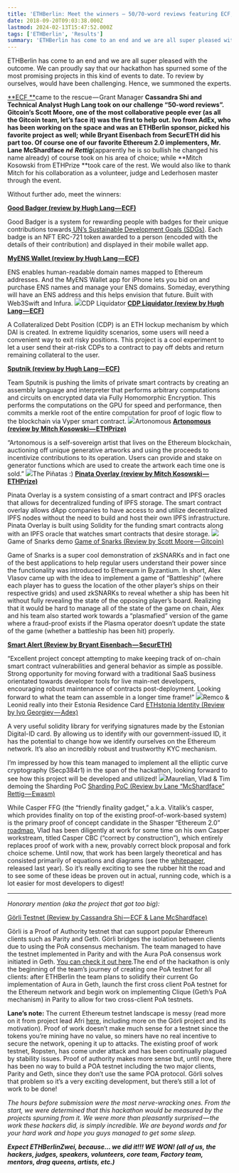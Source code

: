 ```yaml
---
title: 'ETHBerlin: Meet the winners — 50/70-word reviews featuring ECF, ETHPrize, Gitcoin and more'
date: 2018-09-20T09:03:38.000Z
lastmod: 2024-02-13T15:47:52.000Z
tags: ['ETHBerlin', 'Results']
summary: 'ETHBerlin has come to an end and we are all super pleased with the outcome. We can proudly say that our hackathon has spurned some of the…'
---
```


ETHBerlin has come to an end and we are all super pleased with the outcome. We can proudly say that our hackathon has spurned some of the most promising projects in this kind of events to date. To review by ourselves, would have been challenging. Hence, we summoned the experts.

[**ECF **](https://ecf.network)came to the rescue — Grant Manager **Cassandra Shi **and Technical Analyst **Hugh Lang** took on our challenge “50-word reviews”. **Gitcoin’s Scott Moore**, one of the most collaborative people ever (as all the Gitcoin team, let’s face it) was the first to help out. **Ivo from AdEx**, who has been working on the space and was an ETHBerlin sponsor, picked his favorite project as well; while **Bryant Eisenbach from SecurETH** did his part too. Of course one of our favorite Ethereum 2.0 implementers,** Mr. Lane McShardface _né Rettig_**(apparently he is so bullish he changed his name already) of course took on his area of choice; while **Mitch Kosowski from ETHPrize **took care of the rest. We would also like to thank Mitch for his collaboration as a volunteer, judge and Lederhosen master through the event.

Without further ado, meet the winners:

[**Good Badger (review by Hugh Lang — ECF)**](https://devpost.com/software/good-badger)

Good Badger is a system for rewarding people with badges for their unique contributions towards[ UN’s Sustainable Development Goals (SDGs)](https://www.un.org/sustainabledevelopment/sustainable-development-goals/). Each badge is an NFT ERC-721 token awarded to a person (encoded with the details of their contribution) and displayed in their mobile wallet app.

[**MyENS Wallet (review by Hugh Lang — ECF)**](https://devpost.com/software/myens-wallet)

ENS enables human-readable domain names mapped to Ethereum addresses. And the MyENS Wallet app for iPhone lets you bid on and purchase ENS names and manage your ENS domains. Someday, everything will have an ENS address and this helps envision that future. Built with Web3Swift and Infura.
![](https://cdn-images-1.medium.com/max/800/1*AfLzvkb7Qb07R2bXr3Du3Q.jpeg)CDP Liquidator
[**CDP Liquidator (review by Hugh Lang — ECF)**](https://devpost.com/software/cdp-liquidator)

A Collateralized Debt Position (CDP) is an ETH lockup mechanism by which DAI is created. In extreme liquidity scenarios, some users will need a convenient way to exit risky positions. This project is a cool experiment to let a user send their at-risk CDPs to a contract to pay off debts and return remaining collateral to the user.

[**Sputnik (review by Hugh Lang — ECF)**](https://devpost.com/software/sputnik)

Team Sputnik is pushing the limits of private smart contracts by creating an assembly language and interpreter that performs arbitrary computations and circuits on encrypted data via Fully Homomorphic Encryption. This performs the computations on the GPU for speed and performance, then commits a merkle root of the entire computation for proof of logic flow to the blockchain via Vyper smart contract.
![](https://cdn-images-1.medium.com/max/800/1*0kAat95cq4AcQxlfvRsDbg.jpeg)Artonomous
[**Artonomous (review by Mitch Kosowski — ETHPrize)**](https://devpost.com/software/artonomous)

“Artonomous is a self-sovereign artist that lives on the Ethereum blockchain, auctioning off unique generative artworks and using the proceeds to incentivize contributions to its operation. Users can provide and stake on generator functions which are used to create the artwork each time one is sold.”
![](https://cdn-images-1.medium.com/max/800/1*tOkUwdr9rAOsnlOtX27rWw.jpeg)The Piñatas :)
[**Pinata Overlay (review by Mitch Kosowski — ETHPrize)**](https://devpost.com/software/project-overlay)

Pinata Overlay is a system consisting of a smart contract and IPFS oracles that allows for decentralized funding of IPFS storage. The smart contract overlay allows dApp companies to have access to and utilize decentralized IPFS nodes without the need to build and host their own IPFS infrastructure. Pinata Overlay is built using Solidity for the funding smart contracts along with an IPFS oracle that watches smart contracts that desire storage.
![](https://cdn-images-1.medium.com/max/800/1*3N2VwbiMVGwIVHZToy8RJQ.jpeg)Game of Snarks demo
[Game of Snarks (Review by Scott Moore — Gitcoin)](https://github.com/shamatar/go-snarks)

Game of Snarks is a super cool demonstration of zkSNARKs and in fact one of the best applications to help regular users understand their power since the functionality was introduced to Ethereum in Byzantium. In short, Alex Vlasov came up with the idea to implement a game of “Battleship” (where each player has to guess the location of the other player’s ships on their respective grids) and used zkSNARKs to reveal whether a ship has been hit without fully revealing the state of the opposing player’s board. Realizing that it would be hard to manage all of the state of the game on chain, Alex and his team also started work towards a “plasmafied” version of the game where a fraud-proof exists if the Plasma operator doesn’t update the state of the game (whether a battleship has been hit) properly.

[**Smart Alert (Review by Bryant Eisenbach — SecurETH)**](https://devpost.com/software/smart-alert-s5p1zw)

“Excellent project concept attempting to make keeping track of on-chain smart contract vulnerabilities and general behavior as simple as possible. Strong opportunity for moving forward with a traditional SaaS business orientated towards developer tools for live main-net developers, encouraging robust maintenance of contracts post-deployment. Looking forward to what the team can assemble in a longer time frame!”
![](https://cdn-images-1.medium.com/max/800/1*01MU1hfDIuJ977gntC82bw.jpeg)Remco & Leonid really into their Estonia Residence Card
[ETHstonia Identity (Review by Ivo Georgiev — Adex)](https://ethberlin.devpost.com/submissions/99976-ethstonia-identity)

A very useful solidity library for verifying signatures made by the Estonian Digital-ID card. By allowing us to identify with our government-issued ID, it has the potential to change how we identify ourselves on the Ethereum network. It’s also an incredibly robust and trustworthy KYC mechanism.

I’m impressed by how this team managed to implement all the elliptic curve cryptography (Secp384r1) in the span of the hackathon, looking forward to see how this project will be developed and utilized!
![](https://cdn-images-1.medium.com/max/800/1*ZKkc82-9muZKA94WEMaK-A.jpeg)Maurelian, Vlad & Tim demoing the Sharding PoC
[Sharding PoC (Review by Lane “McShardface” Rettig — Ewasm)](https://devpost.com/software/ethshardingpoc)

While Casper FFG (the “friendly finality gadget,” a.k.a. Vitalik’s casper, which provides finality on top of the existing proof-of-work-based system) is the primary proof of concept candidate in the Shasper “Ethereum 2.0” [roadmap](https://notes.ethereum.org/SCIg8AH5SA-O4C1G1LYZHQ?view), Vlad has been diligently at work for some time on his own Casper workstream, titled Casper CBC (“correct by construction”), which entirely replaces proof of work with a new, provably correct block proposal and fork choice scheme. Until now, that work has been largely theoretical and has consisted primarily of equations and diagrams (see the [whitepaper](https://github.com/ethereum/research/blob/master/papers/CasperTFG/CasperTFG.pdf), released last year). So it’s really exciting to see the rubber hit the road and to see some of these ideas be proven out in actual, running code, which is a lot easier for most developers to digest!

---

_Honorary mention (aka the project that got too big):_

[Görli Testnet (Review by Cassandra Shi — ECF & Lane McShardface)](https://ethberlin.devpost.com/submissions/99700-gorli-testnet)

Görli is a Proof of Authority testnet that can support popular Ethereum clients such as Parity and Geth. Görli bridges the isolation between clients due to using the PoA consensus mechanism. The team managed to have the testnet implemented in Parity and with the Aura PoA consensus work initiated in Geth. [You can check it out here](http://ethstats.goerli.ethberl.in:3000/).The end of the hackathon is only the beginning of the team’s journey of creating one PoA testnet for all clients: after ETHBerlin the team plans to solidify their current Go implementation of Aura in Geth, launch the first cross client PoA testnet for the Ethereum network and begin work on implementing Clique (Geth’s PoA mechanism) in Parity to allow for two cross-client PoA testnets.

**Lane’s note:** The current Ethereum testnet landscape is messy (read more on it from project lead Afri [here](https://dev.to/5chdn/the-grli-testnet-proposal---a-call-for-participation-58pf), including more on the Görli project and its motivation). Proof of work doesn’t make much sense for a testnet since the tokens you’re mining have no value, so miners have no real incentive to secure the network, opening it up to attacks. The existing proof of work testnet, Ropsten, has come under attack and has been continually plagued by stability issues. Proof of authority makes more sense but, until now, there has been no way to build a POA testnet including the two major clients, Parity and Geth, since they don’t use the same POA protocol. Görli solves that problem so it’s a very exciting development, but there’s still a lot of work to be done!

_The hours before submission were the most nerve-wracking ones. From the start, we were determined that this hackathon would be measured by the projects spurning from it. We were more than pleasantly surprised — the work these hackers did, is simply incredible. We are beyond words and for your hard work and hope you guys managed to get some sleep._

**_Expect ETHBerlinZwei, because… we did it!!! WE WON! (all of us, the hackers, judges, speakers, volunteers, core team, Factory team, mentors, drag queens, artists, etc.)_**
